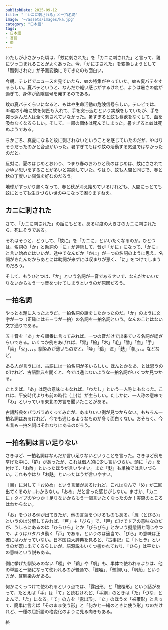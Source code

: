 ```yaml
---
publishDate: 2025-09-12
title: "「カニに刺される」と一拍名詞"
image: '~/assets/images/ka.jpg'
category: "日本語"
tags:
- 日本語
- 言語
- 虫
---
```


わたしが小さかった頃は、「蚊に刺された」を「カニに刺された」と言って、親にツッコまれることがよくあった。今、「かにさされた」を変換しようとして「蟹刺された」が予測変換にでてきたのも面白い。

今朝、テレビでニュースを見ていたら、蚊の特集がやっていた。蚊も夏バテをするらしい。夏バテというと、なんだか軽い感じがするけれど、ようは暑さの度が過ぎて、身体が危険信号を発するのである。

蚊の夏バテくらいになると、もはや生命活動の危険信号らしい。テレビでは、35度の小箱に蚊を何匹も入れて、手を突っ込むという実験をしていたが、手を突っ込んだ人は全く刺されていなかった。暑すぎると蚊も食欲をなくして、血を吸わなくなるらしい。そして、一部の個体は死んでしまった。暑すぎると蚊は死ぬようである。

ちかごろ、真夏になると蚊に刺されないということを感じていたのだが、やはりそうだったのかと合点がいった。暑すぎてもはや蚊の活動する気温ではなかったのだと。

反対に、夏のはじめとおわり、つまり春のおわりと秋のはじめは、蚊にさされてかゆい思いをすることが多いと実感していた。やはり、蚊も人間と同じで、春と秋の丁度いい陽気を好むのだろう。

地球がすっかり熱くなって、春と秋が消え始めているけれども、人間にっとても蚊にとっても生きづらい世の中になって困りますねえ。

## カニに刺された

さて、「カニに刺された」の話にもどる。ある程度の大きさのカニに刺されたら、死にそうである。

それはそうと、どうして、「蚊に」を「カニに」といいたくなるのか。ひとつは、名詞の「か」と助詞の「に」が連続して、音が「かに」になって、「かに」と言い始めたはいいが、途中でなんだか「かに」が一つの名詞のように思え、名詞がきたんだからあとには助詞が来ずには収まりが悪く、「に」をつけてしまうのだろう。

そして、もうひとつは、「か」という名詞が一音であるせいで、なんだかいいたりないからもう一つ音をつけてしまうというのが原因だろう。

## 一拍名詞

やっと本題に入ったようだ。一拍名詞の話をしたかったのだ。「か」のように文字が一つ（正確にはモーラが一拍）の名詞を一拍名詞という。なんのことはない文字通りである。

五十音を「あ」から順番に言ってみれば、一つの音だけで出来ている名詞が総ざらいできる。いくつか例をあげれば、「胃」「絵」「木」「毛」「酢」「血」「手」「歯」「火」、、、。馴染みが薄いものだと、「唖」「鵜」
津」「麩」「帆」、、。などなど。

ある人が言うには、古語には一拍名詞が多いらしい。ほんとかなあ、とは思うのだけれど、古語辞典を開くと、今では通じないような一拍名詞がいくつか見つかる。

たとえば、「あ」は足の意味にもなれば、「わたし」という一人称にもなった。これは、平安時代よりも前の時代（上代）が主らしい。たしかに、一人称の意味で「わ」といっている東北の方言を聞いたことがある。

古語辞典をパラパラめくってみたが、あまりいい例が見つからない。もちろん一拍名詞はあるけれど、今でも通じるようなものが多く面白くない。おそらく、今も昔も一拍名詞はそれなりにあるのだろう。

## 一拍名詞は言い足りない

さきほど、一拍名詞はなんだか言い足りないということを言った。さきほど例を挙げた中に、「酢」があったが、これは個人的に少し言いづらい。頭に「お」を付けて、「お酢」といったほうが言いやすい。また「麩」も単独では言いづらい。これもやはり「お麩」といったほうが言いやすい。

［目」に対して「おめめ」という言葉があるけれど、これはなんで「め」が二回出てくるのか...わからない。「おめ」だと言った感じがしない。まさか、「カニに」タイプのやつか！足りないからもう一個言いたくなったのか！実際のところはわからない。

「お」をつける例が出てきたが、他の言葉をつけるものもある。「扉（とびら）」というのは分解してみれば、「戸」＋「びら」で、「戸」だけでドアの意味なのだが、うしろにあるのは「ひらひら」とか「びらびら」とかいう擬態語と同じやつで、ようはバタバタ動く「戸」である。というのは適当で、「びら」の意味は正確にはわかっていない。日本国語大辞典を見ると、『古事記』に「トヒラ」というのが既に出てくるらしいが、語源説もいくつ書かれており、「ひら」は平たいの意味という説もある。

例に挙げた馴染みのない「唖」や「鵜」や「帆」も、単体で使われるよりは、他の単語と一緒になって使われるのが普通で、「聾唖」、「鵜飼い」、「帆船」という方が、耳馴染みがある。

何かにくっつけて使われるという点では、「露出形」と「被覆形」という話があって、たとえば「手」は「て」と読むけれど、「手綱」のときは「た」「づな」とよんで、「た」になる。「て」の方を「露出形」、「た」のほうを「被覆形」と言って、簡単に言えば「そのまま使う形」と「何かと一緒のときに使う形」なのだけれど、一種の屈折語の格変化のように見る向きもある。

終
